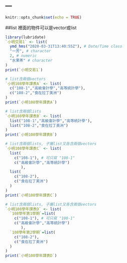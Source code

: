 ---
---

```r
knitr::opts_chunk$set(echo = TRUE)
```

##list 裡面的物件可以是vector或list
```r
library(lubridate)
`小明交易1` <- list(
  ymd_hms("2020-03-31T13:40:55Z"), # Date/Time class
  "一芳", # character
  2, # numeric
  "水果茶" # character
)
print(`小明交易1`)
```

```r
# list含兩個vectors
`小明108學年課表A` <- list(
  c("108-1","高級會計學","高等統計學"),
  c("108-2","食在拉丁美洲")
)
print(`小明108學年課表A`)
```

```r
# list含兩個lists
`小明108學年課表B` <- list(
  list("108-1","高級會計學","高等統計學"),
  list("108-2","食在拉丁美洲")
)
print(`小明108學年課表B`)
```

```r
# list含兩個lists, 子層list又各含兩個vectors
`小明108學年課表C` <- list(
  list(
    c("108-1"), # 可只寫 "108-1"
    c("高級會計學","高等統計學")
       ),
  list(
    c("108-2"),
    c("食在拉丁美洲")
  )
)
print(`小明108學年課表C`)
```

```r
# list含兩個lists, 子層list又各含兩個vectors
`小明108學年課表D` <- list(
  `108學年第1學期`=list(
    c("108-1"), # 可只寫 "108-1"
    c("高級會計學","高等統計學")
       ),
  `108學年第2學期`=list(
    c("108-2"),
    c("食在拉丁美洲")
  )
)
print(`小明108學年課表D`)
```

